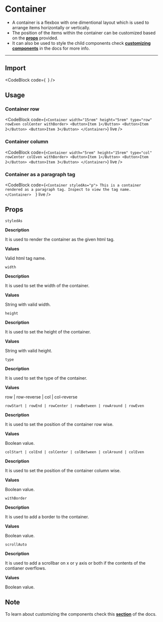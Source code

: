 
# Container

-   A container is a flexbox with one dimentional layout which is used to arrange items horizontally or vertically.
-   The position of the items within the container can be customized based on the **[props](#props)** provided.
-   It can also be used to style the child components check **[customizing components](/docs/customizing-components)** in the docs for more info.

---

## Import

<CodeBlock
    code={`
	`}
/>

## Usage

### Container row

<CodeBlock
    code={`
<Container width="15rem" height="5rem" type="row" rowEven colCenter withBorder>
  <Button>Item 1</Button>
  <Button>Item 2</Button>
  <Button>Item 3</Button>
</Container>
	`}
    live
/>

### Container column

<CodeBlock
    code={`
<Container width="5rem" height="15rem" type="col" rowCenter colEven withBorder>
  <Button>Item 1</Button>
  <Button>Item 2</Button>
  <Button>Item 3</Button>
</Container>
	`}
    live
/>

### Container as a paragraph tag

<CodeBlock
    code={`
<Container styledAs="p">
    This is a container rendered as a paragraph tag. Inspect to view the tag name.
</Container>  
    `}
    live
/>

## Props

`styledAs`

**Description**

It is used to render the container as the given html tag.

**Values**

Valid html tag name.

`width`

**Description**

It is used to set the width of the container.

**Values**

String with valid width.

`height`

**Description**

It is used to set the height of the container.

**Values**

String with valid height.

`type`

**Description**

It is used to set the type of the container.

**Values**

row | row-reverse | col | col-reverse

`rowStart | rowEnd | rowCenter | rowBetween | rowAround | rowEven`

**Description**

It is used to set the position of the container row wise.

**Values**

Boolean value.

`colStart | colEnd | colCenter | colBetween | colAround | colEven`

**Description**

It is used to set the position of the container column wise.

**Values**

Boolean value.

`withBorder`

**Description**

It is used to add a border to the container.

**Values**

Boolean value.

`scrollAuto`

**Description**

It is used to add a scrollbar on x or y axis or both if the contents of the contianer overflows.

**Values**

Boolean value.

## Note

To learn about customizing the components check this **[section](/docs/customizing-components)** of the docs.
